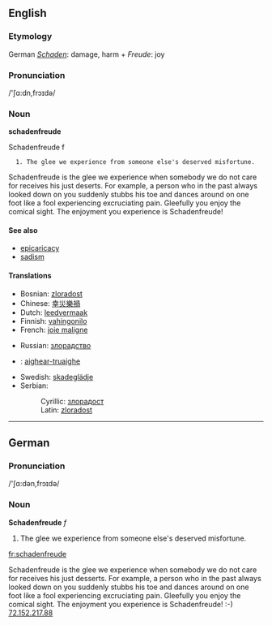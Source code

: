 ==English==

===Etymology===
German ''[[Schaden]]'': damage, harm + ''Freude'': joy

===Pronunciation===
/'&#643;&#593;:dn,fr&#596;&#618;d&#601;/

===Noun===
'''schadenfreude'''

Schadenfreude f

   1. The glee we experience from someone else's deserved misfortune.

Schadenfreude is the glee we experience when somebody we do not care for receives his just deserts. For example, a person who in the past always looked down on you suddenly stubbs his toe and dances around on one foot like a fool experiencing excruciating pain. Gleefully you enjoy the comical sight. The enjoyment you experience is Schadenfreude! 

====See also====
*[[epicaricacy]]
*[[sadism]]

====Translations====
{{top}}
*Bosnian: [[zloradost#Bosnian|zloradost]] {{f}}
*Chinese: [[幸災樂禍]]
*Dutch: [[leedvermaak]] {{n}}
*Finnish: [[vahingonilo]]
*French: [[joie maligne]] {{f}}
{{mid}}
*Russian: [[злорадство]] {{n}}
*{{gd}}: [[aighear-truaighe]]
*Swedish: [[skadeglädje]]
*Serbian:
*:Cyrillic: [[злорадoст#Serbian|злорадoст]] {{f}}
*:Latin: [[zloradost#Serbian|zloradost]] {{f}}
{{bottom}}

----

==German==

===Pronunciation===
/'&#643;&#593;:d&#601;n,fr&#596;&#618;d&#601;/

===Noun===
'''Schadenfreude''' ''f''

# The glee we experience from someone else's deserved misfortune.

[[fr:schadenfreude]]

Schadenfreude is the glee we experience when somebody we do not care for receives his just desserts.  For example, a person who in the past always looked down on you suddenly stubbs his toe and dances around on one foot like a fool experiencing excruciating pain. Gleefully you enjoy the comical sight. The enjoyment you experience is Schadenfreude! :-)  [[User:72.152.217.88|72.152.217.88]]